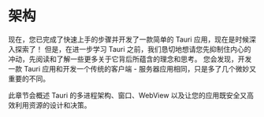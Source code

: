 
# 架构

现在，您已完成了快速上手的步骤并开发了一款简单的 Tauri 应用，现在是时候深入探索了！ 但是，在进一步学习 Tauri 之前，我们恳切地想请您先抑制住内心的冲动，先阅读和了解一些更多关于它背后所蕴含的理念和思考。 您会发现，开发一款 Tauri 应用和开发一个传统的客户端 - 服务器应用相同，只是多了几个微妙又重要的不同。

此章节会概述 Tauri 的多进程架构、窗口、WebView 以及让您的应用既安全又高效利用资源的设计和决策。

<DocCardList items={useCurrentSidebarCategory().items} />
